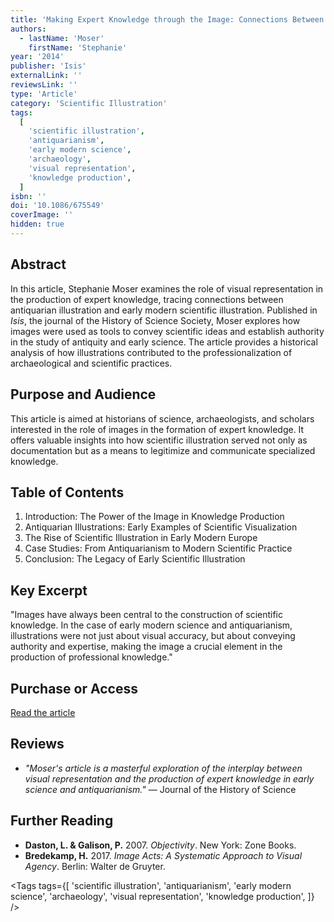```yaml
---
title: 'Making Expert Knowledge through the Image: Connections Between Antiquarian and Early Modern Scientific Illustration'
authors:
  - lastName: 'Moser'
    firstName: 'Stephanie'
year: '2014'
publisher: 'Isis'
externalLink: ''
reviewsLink: ''
type: 'Article'
category: 'Scientific Illustration'
tags:
  [
    'scientific illustration',
    'antiquarianism',
    'early modern science',
    'archaeology',
    'visual representation',
    'knowledge production',
  ]
isbn: ''
doi: '10.1086/675549'
coverImage: ''
hidden: true
---
```


## Abstract

In this article, Stephanie Moser examines the role of visual representation in the production of expert knowledge, tracing connections between antiquarian illustration and early modern scientific illustration. Published in _Isis_, the journal of the History of Science Society, Moser explores how images were used as tools to convey scientific ideas and establish authority in the study of antiquity and early science. The article provides a historical analysis of how illustrations contributed to the professionalization of archaeological and scientific practices.

## Purpose and Audience

This article is aimed at historians of science, archaeologists, and scholars interested in the role of images in the formation of expert knowledge. It offers valuable insights into how scientific illustration served not only as documentation but as a means to legitimize and communicate specialized knowledge.

## Table of Contents

1. Introduction: The Power of the Image in Knowledge Production
2. Antiquarian Illustrations: Early Examples of Scientific Visualization
3. The Rise of Scientific Illustration in Early Modern Europe
4. Case Studies: From Antiquarianism to Modern Scientific Practice
5. Conclusion: The Legacy of Early Scientific Illustration

## Key Excerpt

"Images have always been central to the construction of scientific knowledge. In the case of early modern science and antiquarianism, illustrations were not just about visual accuracy, but about conveying authority and expertise, making the image a crucial element in the production of professional knowledge."

## Purchase or Access

[Read the article](https://www.journals.uchicago.edu/doi/abs/10.1086/675549)

## Reviews

- _"Moser's article is a masterful exploration of the interplay between visual representation and the production of expert knowledge in early science and antiquarianism."_ — Journal of the History of Science

## Further Reading

- **Daston, L. & Galison, P.** 2007. _Objectivity_. New York: Zone Books.
- **Bredekamp, H.** 2017. _Image Acts: A Systematic Approach to Visual Agency_. Berlin: Walter de Gruyter.

<Tags
  tags={[
    'scientific illustration',
    'antiquarianism',
    'early modern science',
    'archaeology',
    'visual representation',
    'knowledge production',
  ]}
/>
